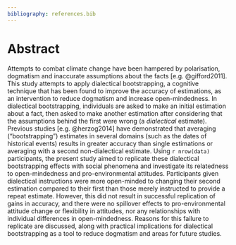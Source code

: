---
bibliography: references.bib
---

```{=tex}
\null
\vspace{\fill}
\begin{center}
```
# Abstract {.unlisted .unnumbered}

Attempts to combat climate change have been hampered by polarisation, dogmatism and inaccurate assumptions about the facts [e.g. @gifford2011]. This study attempts to apply dialectical bootstrapping, a cognitive technique that has been found to improve the accuracy of estimations, as an intervention to reduce dogmatism and increase open-mindedness. In dialectical bootstrapping, individuals are asked to make an initial estimation about a fact, then asked to make another estimation after considering that the assumptions behind the first were wrong (a *dialectical* estimate). Previous studies [e.g. @herzog2014] have demonstrated that averaging ("bootstrapping") estimates in several domains (such as the dates of historical events) results in greater accuracy than single estimations or averaging with a second non-dialectical estimate. Using `r nrow(data)` participants, the present study aimed to replicate these dialectical bootstrapping effects with social phenomena and investigate its relatedness to open-mindedness and pro-environmental attitudes. Participants given dialectical instructions were more open-minded to changing their second estimation compared to their first than those merely instructed to provide a repeat estimate. However, this did not result in successful replication of gains in accuracy, and there were no spillover effects to pro-environmental attitude change or flexibility in attitudes, nor any relationships with individual differences in open-mindedness. Reasons for this failure to replicate are discussed, along with practical implications for dialectical bootstrapping as a tool to reduce dogmatism and areas for future studies.

```{=tex}
\end{center}
\vspace{\fill}
```
